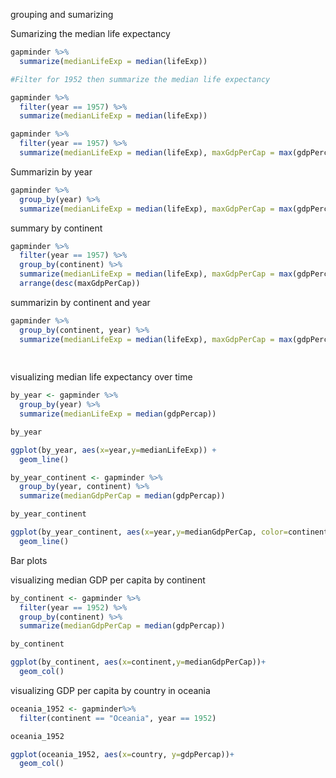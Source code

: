 grouping and sumarizing

Sumarizing the median life expectancy

```r
gapminder %>%
  summarize(medianLifeExp = median(lifeExp))

#Filter for 1952 then summarize the median life expectancy

gapminder %>%
  filter(year == 1957) %>%
  summarize(medianLifeExp = median(lifeExp))

gapminder %>%
  filter(year == 1957) %>%
  summarize(medianLifeExp = median(lifeExp), maxGdpPerCap = max(gdpPercap))


```

Summarizin by year
```r
gapminder %>%
  group_by(year) %>%
  summarize(medianLifeExp = median(lifeExp), maxGdpPerCap = max(gdpPercap))


```
summary by continent

```r

gapminder %>%
  filter(year == 1957) %>%
  group_by(continent) %>%
  summarize(medianLifeExp = median(lifeExp), maxGdpPerCap = max(gdpPercap)) %>%
  arrange(desc(maxGdpPerCap))


```

summarizin by continent and year

```r
gapminder %>%
  group_by(continent, year) %>%
  summarize(medianLifeExp = median(lifeExp), maxGdpPerCap = max(gdpPercap))
  
  
```

visualizing median life expectancy over time

```r

by_year <- gapminder %>%
  group_by(year) %>%
  summarize(medianLifeExp = median(gdpPercap))

by_year

ggplot(by_year, aes(x=year,y=medianLifeExp)) +
  geom_line()


```
```r
by_year_continent <- gapminder %>%
  group_by(year, continent) %>%
  summarize(medianGdpPerCap = median(gdpPercap))

by_year_continent

ggplot(by_year_continent, aes(x=year,y=medianGdpPerCap, color=continent))+
  geom_line()

```

Bar plots

visualizing median GDP per capita by continent

```r

by_continent <- gapminder %>%
  filter(year == 1952) %>%
  group_by(continent) %>%
  summarize(medianGdpPerCap = median(gdpPercap))

by_continent

ggplot(by_continent, aes(x=continent,y=medianGdpPerCap))+
  geom_col()

```
visualizing GDP per capita by country in oceania

```r

oceania_1952 <- gapminder%>%
  filter(continent == "Oceania", year == 1952)

oceania_1952

ggplot(oceania_1952, aes(x=country, y=gdpPercap))+
  geom_col()
```

